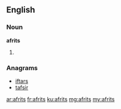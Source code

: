 ==English==

===Noun===
'''afrits'''

# {{plural of|afrit}}

===Anagrams===
* [[iftars#English|iftars]]
* [[tafsir#English|tafsir]]

[[ar:afrits]]
[[fr:afrits]]
[[ku:afrits]]
[[mg:afrits]]
[[my:afrits]]
